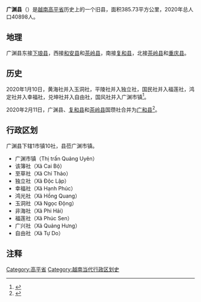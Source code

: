 '''广渊县'''（{{vie|v='''Huyện Quảng Uyên'''|hn=縣廣淵}}）是[[越南|越南]][[高平省|高平省]]历史上的一个旧县，面积385.73平方公里，2020年总人口40898人。

==地理==
广渊县东接[[下琅县|下琅县]]，西接[[和安县|和安县]]和[[茶岭县|茶岭县]]，南接[[复和县|复和县]]，北接[[茶岭县|茶岭县]]和[[重庆县|重庆县]]。

==历史==
2020年1月10日，黄海社并入玉洞社，平陵社并入独立社，国民社并入福莲社，鸿定社并入幸福社，兑坤社并入自由社，国风社并入广渊市镇<ref>{{Cite web |url=http://vanban.chinhphu.vn/portal/page/portal/chinhphu/hethongvanban?mode=detail&document_id=199015 |title=Nghị quyết số 864/NQ-UBTVQH14 của ỦY BAN THƯỜNG VỤ QUỐC HỘI : Về việc sắp xếp các đơn vị hành chính cấp huyện, cấp xã thuộc tỉnh Cao Bằng |accessdate=2020-02-03 |archive-date=2020-04-01 |archive-url=https://web.archive.org/web/20200401154444/http://vanban.chinhphu.vn/portal/page/portal/chinhphu/hethongvanban?mode=detail&document_id=199015 |dead-url=yes }}</ref>。

2020年2月11日，广渊县、[[复和县|复和县]]和[[茶岭县|茶岭县]]国瓒社合并为[[广和县|广和县]]<ref>{{Cite web |url=http://vanban.chinhphu.vn/portal/page/portal/chinhphu/hethongvanban?mode=detail&document_id=199225 |title=Nghị quyết số 897/NQ-UBTVQH14 của ỦY BAN THƯỜNG VỤ QUỐC HỘI : Về việc sắp xếp các đơn vị hành chính cấp huyện và đổi tên đơn vị hành chính cấp xã thuộc tỉnh Cao Bằng |accessdate=2020-02-24 |archive-date=2020-04-01 |archive-url=https://web.archive.org/web/20200401154443/http://vanban.chinhphu.vn/portal/page/portal/chinhphu/hethongvanban?mode=detail&document_id=199225 |dead-url=yes }}</ref>。

==行政区划==
广渊县下辖1市镇10社，县莅广渊市镇。
*广渊市镇（Thị trấn Quảng Uyên）
*该簿社（Xã Cai Bộ）
*至草社（Xã Chí Thảo）
*独立社（Xã Độc Lập）
*幸福社（Xã Hạnh Phúc）
*鸿光社（Xã Hồng Quang）
*玉洞社（Xã Ngọc Động）
*非海社（Xã Phi Hải）
*福莲社（Xã Phúc Sen）
*广兴社（Xã Quảng Hưng）
*自由社（Xã Tự Do）

==注释==
{{reflist}}

[[Category:高平省|Category:高平省]]
[[Category:越南当代行政区划史|Category:越南当代行政区划史]]
